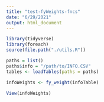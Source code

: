 ```yaml
---
title: "test-fyWeights-fncs"
date: "6/29/2021"
output: html_document
---
```


```r
library(tidyverse)
library(foreach)
source(file.path("./utils.R"))

paths = list()
paths$info = "/path/to/INFO.CSV"
tables <- loadTables(paths = paths)
```

```r
infoWeights <- fy_weight(infoTable)

View(infoWeights)
```
